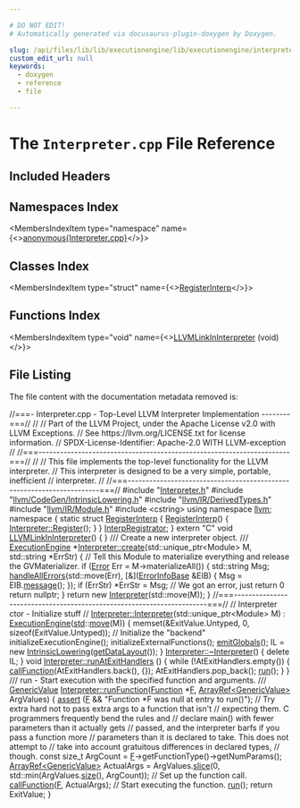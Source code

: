```yaml
---

# DO NOT EDIT!
# Automatically generated via docusaurus-plugin-doxygen by Doxygen.

slug: /api/files/lib/lib/executionengine/lib/executionengine/interpreter/interpreter-cpp
custom_edit_url: null
keywords:
  - doxygen
  - reference
  - file

---
```





# The `Interpreter.cpp` File Reference

<DoxygenPage pluginConfig={pluginConfig}>



## Included Headers

<IncludesList>
<IncludesListItem
  filePath="Interpreter.h"
  permalink="/docs/api/files/lib/lib/executionengine/lib/executionengine/interpreter/interpreter-h"
  isLocal="true" />
<IncludesListItem
  filePath="llvm/CodeGen/IntrinsicLowering.h"
  permalink="/docs/api/files/include/include/llvm/include/llvm/codegen/intrinsiclowering-h"
  isLocal="true" />
<IncludesListItem
  filePath="llvm/IR/DerivedTypes.h"
  permalink="/docs/api/files/include/include/llvm/include/llvm/ir/derivedtypes-h"
  isLocal="true" />
<IncludesListItem
  filePath="llvm/IR/Module.h"
  permalink="/docs/api/files/include/include/llvm/include/llvm/ir/module-h"
  isLocal="true" />
<IncludesListItem
  filePath="cstring"
  permalink=""
  isLocal="false" />
</IncludesList>

## Namespaces Index

<MembersIndex>

<MembersIndexItem
  type="namespace"
  name={<><a href="/docs/api/namespaces/anonymous-interpreter-cpp-">anonymous&#123;Interpreter.cpp&#125;</a></>}>
</MembersIndexItem>

</MembersIndex>

## Classes Index

<MembersIndex>

<MembersIndexItem
  type="struct"
  name={<><a href="/docs/api/structs/anonymous-namespace-interpreter-cpp-/registerinterp">RegisterInterp</a></>}>
</MembersIndexItem>

</MembersIndex>

## Functions Index

<MembersIndex>

<MembersIndexItem
  type="void"
  name={<><a href="/docs/api/groups/llvmcexecutionengine/#gacfb50cdd5f90d54ad40791117dfdc182">LLVMLinkInInterpreter</a> (void)</>}>
</MembersIndexItem>

</MembersIndex>


## File Listing

The file content with the documentation metadata removed is:

<ProgramListing>

<Link id="l00001" /><CodeLine lineNumber="1"><Highlight kind="comment">//===- Interpreter.cpp - Top-Level LLVM Interpreter Implementation --------===//</Highlight><Highlight kind="normal"></Highlight></CodeLine>
<Link id="l00002" /><CodeLine lineNumber="2"><Highlight kind="normal"></Highlight><Highlight kind="comment">//</Highlight><Highlight kind="normal"></Highlight></CodeLine>
<Link id="l00003" /><CodeLine lineNumber="3"><Highlight kind="normal"></Highlight><Highlight kind="comment">// Part of the LLVM Project, under the Apache License v2.0 with LLVM Exceptions.</Highlight><Highlight kind="normal"></Highlight></CodeLine>
<Link id="l00004" /><CodeLine lineNumber="4"><Highlight kind="normal"></Highlight><Highlight kind="comment">// See https://llvm.org/LICENSE.txt for license information.</Highlight><Highlight kind="normal"></Highlight></CodeLine>
<Link id="l00005" /><CodeLine lineNumber="5"><Highlight kind="normal"></Highlight><Highlight kind="comment">// SPDX-License-Identifier: Apache-2.0 WITH LLVM-exception</Highlight><Highlight kind="normal"></Highlight></CodeLine>
<Link id="l00006" /><CodeLine lineNumber="6"><Highlight kind="normal"></Highlight><Highlight kind="comment">//</Highlight><Highlight kind="normal"></Highlight></CodeLine>
<Link id="l00007" /><CodeLine lineNumber="7"><Highlight kind="normal"></Highlight><Highlight kind="comment">//===----------------------------------------------------------------------===//</Highlight><Highlight kind="normal"></Highlight></CodeLine>
<Link id="l00008" /><CodeLine lineNumber="8"><Highlight kind="normal"></Highlight><Highlight kind="comment">//</Highlight><Highlight kind="normal"></Highlight></CodeLine>
<Link id="l00009" /><CodeLine lineNumber="9"><Highlight kind="normal"></Highlight><Highlight kind="comment">// This file implements the top-level functionality for the LLVM interpreter.</Highlight><Highlight kind="normal"></Highlight></CodeLine>
<Link id="l00010" /><CodeLine lineNumber="10"><Highlight kind="normal"></Highlight><Highlight kind="comment">// This interpreter is designed to be a very simple, portable, inefficient</Highlight><Highlight kind="normal"></Highlight></CodeLine>
<Link id="l00011" /><CodeLine lineNumber="11"><Highlight kind="normal"></Highlight><Highlight kind="comment">// interpreter.</Highlight><Highlight kind="normal"></Highlight></CodeLine>
<Link id="l00012" /><CodeLine lineNumber="12"><Highlight kind="normal"></Highlight><Highlight kind="comment">//</Highlight><Highlight kind="normal"></Highlight></CodeLine>
<Link id="l00013" /><CodeLine lineNumber="13"><Highlight kind="normal"></Highlight><Highlight kind="comment">//===----------------------------------------------------------------------===//</Highlight><Highlight kind="normal"></Highlight></CodeLine>
<Link id="l00014" /><CodeLine lineNumber="14"><Highlight kind="normal"></Highlight></CodeLine>
<Link id="l00015" /><CodeLine lineNumber="15"><Highlight kind="normal"></Highlight><Highlight kind="preprocessor">#include &quot;<a href="/docs/api/files/lib/lib/executionengine/lib/executionengine/interpreter/interpreter-h">Interpreter.h</a>&quot;</Highlight><Highlight kind="normal"></Highlight></CodeLine>
<Link id="l00016" /><CodeLine lineNumber="16"><Highlight kind="normal"></Highlight><Highlight kind="preprocessor">#include &quot;<a href="/docs/api/files/include/include/llvm/include/llvm/codegen/intrinsiclowering-h">llvm/CodeGen/IntrinsicLowering.h</a>&quot;</Highlight><Highlight kind="normal"></Highlight></CodeLine>
<Link id="l00017" /><CodeLine lineNumber="17"><Highlight kind="normal"></Highlight><Highlight kind="preprocessor">#include &quot;<a href="/docs/api/files/include/include/llvm/include/llvm/ir/derivedtypes-h">llvm/IR/DerivedTypes.h</a>&quot;</Highlight><Highlight kind="normal"></Highlight></CodeLine>
<Link id="l00018" /><CodeLine lineNumber="18"><Highlight kind="normal"></Highlight><Highlight kind="preprocessor">#include &quot;<a href="/docs/api/files/include/include/llvm/include/llvm/ir/module-h">llvm/IR/Module.h</a>&quot;</Highlight><Highlight kind="normal"></Highlight></CodeLine>
<Link id="l00019" /><CodeLine lineNumber="19"><Highlight kind="normal"></Highlight><Highlight kind="preprocessor">#include &lt;cstring&gt;</Highlight><Highlight kind="normal"></Highlight></CodeLine>
<Link id="l00020" /><CodeLine lineNumber="20"><Highlight kind="normal"></Highlight><Highlight kind="keyword">using namespace </Highlight><Highlight kind="normal"><a href="/docs/api/namespaces/llvm">llvm</a>;</Highlight></CodeLine>
<Link id="l00021" /><CodeLine lineNumber="21"><Highlight kind="normal"></Highlight></CodeLine>
<Link id="l00022" /><CodeLine lineNumber="22" lineLink="/docs/api/namespaces/anonymous-interpreter-cpp-"><Highlight kind="normal"></Highlight><Highlight kind="keyword">namespace </Highlight><Highlight kind="normal">&#123;</Highlight></CodeLine>
<Link id="l00023" /><CodeLine lineNumber="23"><Highlight kind="normal"></Highlight></CodeLine>
<Link id="l00024" /><CodeLine lineNumber="24" lineLink="/docs/api/structs/anonymous-namespace-interpreter-cpp-/registerinterp"><Highlight kind="normal"></Highlight><Highlight kind="keyword">static</Highlight><Highlight kind="normal"> </Highlight><Highlight kind="keyword">struct </Highlight><Highlight kind="normal"><a href="/docs/api/structs/anonymous-namespace-interpreter-cpp-/registerinterp/#abff839376f050d7e6e7a794a58ea6afd">RegisterInterp</a> &#123;</Highlight></CodeLine>
<Link id="l00025" /><CodeLine lineNumber="25" lineLink="/docs/api/structs/anonymous-namespace-interpreter-cpp-/registerinterp/#abff839376f050d7e6e7a794a58ea6afd"><Highlight kind="normal">  <a href="/docs/api/structs/anonymous-namespace-interpreter-cpp-/registerinterp/#abff839376f050d7e6e7a794a58ea6afd">RegisterInterp</a>() &#123; <a href="/docs/api/classes/llvm/interpreter/#a152334c0d8a032d91d4c90b5197cb902">Interpreter::Register</a>(); &#125;</Highlight></CodeLine>
<Link id="l00026" /><CodeLine lineNumber="26" lineLink="/docs/api/namespaces/anonymous-interpreter-cpp-/#a8ff4009366b35c61e0243d78dad0192c"><Highlight kind="normal">&#125; <a href="/docs/api/namespaces/anonymous-interpreter-cpp-/#a8ff4009366b35c61e0243d78dad0192c">InterpRegistrator</a>;</Highlight></CodeLine>
<Link id="l00027" /><CodeLine lineNumber="27"><Highlight kind="normal"></Highlight></CodeLine>
<Link id="l00028" /><CodeLine lineNumber="28"><Highlight kind="normal">&#125;</Highlight></CodeLine>
<Link id="l00029" /><CodeLine lineNumber="29"><Highlight kind="normal"></Highlight></CodeLine>
<Link id="l00030" /><CodeLine lineNumber="30" lineLink="/docs/api/groups/llvmcexecutionengine/#gacfb50cdd5f90d54ad40791117dfdc182"><Highlight kind="normal"></Highlight><Highlight kind="keyword">extern</Highlight><Highlight kind="normal"> </Highlight><Highlight kind="stringliteral">&quot;C&quot;</Highlight><Highlight kind="normal"> </Highlight><Highlight kind="keywordtype">void</Highlight><Highlight kind="normal"> <a href="/docs/api/groups/llvmcexecutionengine/#gacfb50cdd5f90d54ad40791117dfdc182">LLVMLinkInInterpreter</a>() &#123; &#125;</Highlight></CodeLine>
<Link id="l00031" /><CodeLine lineNumber="31"><Highlight kind="normal"></Highlight><Highlight kind="comment"></Highlight></CodeLine>
<Link id="l00032" /><CodeLine lineNumber="32"><Highlight kind="comment">/// Create a new interpreter object.</Highlight></CodeLine>
<Link id="l00033" /><CodeLine lineNumber="33"><Highlight kind="comment">///</Highlight><Highlight kind="normal"></Highlight></CodeLine>
<Link id="l00034" /><CodeLine lineNumber="34" lineLink="/docs/api/classes/llvm/interpreter/#aec4c8f10c02e58107d0372b5de57b819"><Highlight kind="normal"><a href="/docs/api/classes/llvm/executionengine/#a92eef8691cfbe4446ee15d34258c3185">ExecutionEngine</a> &#42;<a href="/docs/api/classes/llvm/interpreter/#aec4c8f10c02e58107d0372b5de57b819">Interpreter::create</a>(std::unique&#95;ptr&lt;Module&gt; M,</Highlight></CodeLine>
<Link id="l00035" /><CodeLine lineNumber="35"><Highlight kind="normal">                                     std::string &#42;ErrStr) &#123;</Highlight></CodeLine>
<Link id="l00036" /><CodeLine lineNumber="36"><Highlight kind="normal">  </Highlight><Highlight kind="comment">// Tell this Module to materialize everything and release the GVMaterializer.</Highlight><Highlight kind="normal"></Highlight></CodeLine>
<Link id="l00037" /><CodeLine lineNumber="37"><Highlight kind="normal">  </Highlight><Highlight kind="keywordflow">if</Highlight><Highlight kind="normal"> (<a href="/docs/api/classes/llvm/error">Error</a> Err = M-&gt;materializeAll()) &#123;</Highlight></CodeLine>
<Link id="l00038" /><CodeLine lineNumber="38"><Highlight kind="normal">    std::string Msg;</Highlight></CodeLine>
<Link id="l00039" /><CodeLine lineNumber="39"><Highlight kind="normal">    <a href="/docs/api/namespaces/llvm/#a2aa0f5c36ac6291f5d5f2b4efd9ffe70">handleAllErrors</a>(std::move(Err), &#91;&amp;&#93;(<a href="/docs/api/classes/llvm/errorinfobase">ErrorInfoBase</a> &amp;EIB) &#123;</Highlight></CodeLine>
<Link id="l00040" /><CodeLine lineNumber="40"><Highlight kind="normal">      Msg = EIB.<a href="/docs/api/classes/llvm/errorinfobase/#a2b75e20ae30dbb4d4d96486653a9b710">message</a>();</Highlight></CodeLine>
<Link id="l00041" /><CodeLine lineNumber="41"><Highlight kind="normal">    &#125;);</Highlight></CodeLine>
<Link id="l00042" /><CodeLine lineNumber="42"><Highlight kind="normal">    </Highlight><Highlight kind="keywordflow">if</Highlight><Highlight kind="normal"> (ErrStr)</Highlight></CodeLine>
<Link id="l00043" /><CodeLine lineNumber="43"><Highlight kind="normal">      &#42;ErrStr = Msg;</Highlight></CodeLine>
<Link id="l00044" /><CodeLine lineNumber="44"><Highlight kind="normal">    </Highlight><Highlight kind="comment">// We got an error, just return 0</Highlight><Highlight kind="normal"></Highlight></CodeLine>
<Link id="l00045" /><CodeLine lineNumber="45"><Highlight kind="normal">    </Highlight><Highlight kind="keywordflow">return</Highlight><Highlight kind="normal"> </Highlight><Highlight kind="keyword">nullptr</Highlight><Highlight kind="normal">;</Highlight></CodeLine>
<Link id="l00046" /><CodeLine lineNumber="46"><Highlight kind="normal">  &#125;</Highlight></CodeLine>
<Link id="l00047" /><CodeLine lineNumber="47"><Highlight kind="normal"></Highlight></CodeLine>
<Link id="l00048" /><CodeLine lineNumber="48"><Highlight kind="normal">  </Highlight><Highlight kind="keywordflow">return</Highlight><Highlight kind="normal"> </Highlight><Highlight kind="keyword">new</Highlight><Highlight kind="normal"> <a href="/docs/api/classes/llvm/interpreter/#a742cab06ece0dfaa5fb512243e616bcc">Interpreter</a>(std::move(M));</Highlight></CodeLine>
<Link id="l00049" /><CodeLine lineNumber="49"><Highlight kind="normal">&#125;</Highlight></CodeLine>
<Link id="l00050" /><CodeLine lineNumber="50"><Highlight kind="normal"></Highlight></CodeLine>
<Link id="l00051" /><CodeLine lineNumber="51"><Highlight kind="normal"></Highlight><Highlight kind="comment">//===----------------------------------------------------------------------===//</Highlight><Highlight kind="normal"></Highlight></CodeLine>
<Link id="l00052" /><CodeLine lineNumber="52"><Highlight kind="normal"></Highlight><Highlight kind="comment">// Interpreter ctor - Initialize stuff</Highlight><Highlight kind="normal"></Highlight></CodeLine>
<Link id="l00053" /><CodeLine lineNumber="53"><Highlight kind="normal"></Highlight><Highlight kind="comment">//</Highlight><Highlight kind="normal"></Highlight></CodeLine>
<Link id="l00054" /><CodeLine lineNumber="54" lineLink="/docs/api/classes/llvm/interpreter/#a742cab06ece0dfaa5fb512243e616bcc"><Highlight kind="normal"><a href="/docs/api/classes/llvm/interpreter/#a742cab06ece0dfaa5fb512243e616bcc">Interpreter::Interpreter</a>(std::unique&#95;ptr&lt;Module&gt; M)</Highlight></CodeLine>
<Link id="l00055" /><CodeLine lineNumber="55"><Highlight kind="normal">    : <a href="/docs/api/classes/llvm/executionengine/#a92eef8691cfbe4446ee15d34258c3185">ExecutionEngine</a>(<a href="/docs/api/namespaces/std">std</a>::<a href="/docs/api/namespaces/llvm/#abfc9c7ecf70f66901e439f7c04ef3dbb">move</a>(M)) &#123;</Highlight></CodeLine>
<Link id="l00056" /><CodeLine lineNumber="56"><Highlight kind="normal"></Highlight></CodeLine>
<Link id="l00057" /><CodeLine lineNumber="57"><Highlight kind="normal">  memset(&amp;ExitValue.Untyped, 0, </Highlight><Highlight kind="keyword">sizeof</Highlight><Highlight kind="normal">(ExitValue.Untyped));</Highlight></CodeLine>
<Link id="l00058" /><CodeLine lineNumber="58"><Highlight kind="normal">  </Highlight><Highlight kind="comment">// Initialize the &quot;backend&quot;</Highlight><Highlight kind="normal"></Highlight></CodeLine>
<Link id="l00059" /><CodeLine lineNumber="59"><Highlight kind="normal">  initializeExecutionEngine();</Highlight></CodeLine>
<Link id="l00060" /><CodeLine lineNumber="60"><Highlight kind="normal">  initializeExternalFunctions();</Highlight></CodeLine>
<Link id="l00061" /><CodeLine lineNumber="61"><Highlight kind="normal">  <a href="/docs/api/classes/llvm/executionengine/#aca88a09e03611e624c1b6ac0aad41ce3">emitGlobals</a>();</Highlight></CodeLine>
<Link id="l00062" /><CodeLine lineNumber="62"><Highlight kind="normal"></Highlight></CodeLine>
<Link id="l00063" /><CodeLine lineNumber="63"><Highlight kind="normal">  IL = </Highlight><Highlight kind="keyword">new</Highlight><Highlight kind="normal"> <a href="/docs/api/classes/llvm/intrinsiclowering">IntrinsicLowering</a>(<a href="/docs/api/classes/llvm/executionengine/#a221f82626a9fd6d8dc7c76e097940b07">getDataLayout</a>());</Highlight></CodeLine>
<Link id="l00064" /><CodeLine lineNumber="64"><Highlight kind="normal">&#125;</Highlight></CodeLine>
<Link id="l00065" /><CodeLine lineNumber="65"><Highlight kind="normal"></Highlight></CodeLine>
<Link id="l00066" /><CodeLine lineNumber="66" lineLink="/docs/api/classes/llvm/interpreter/#a176fa92633c4d8b9a610471772448583"><Highlight kind="normal"><a href="/docs/api/classes/llvm/interpreter/#a176fa92633c4d8b9a610471772448583">Interpreter::~Interpreter</a>() &#123;</Highlight></CodeLine>
<Link id="l00067" /><CodeLine lineNumber="67"><Highlight kind="normal">  </Highlight><Highlight kind="keyword">delete</Highlight><Highlight kind="normal"> IL;</Highlight></CodeLine>
<Link id="l00068" /><CodeLine lineNumber="68"><Highlight kind="normal">&#125;</Highlight></CodeLine>
<Link id="l00069" /><CodeLine lineNumber="69"><Highlight kind="normal"></Highlight></CodeLine>
<Link id="l00070" /><CodeLine lineNumber="70" lineLink="/docs/api/classes/llvm/interpreter/#a508808d7cffb7f4416ddfdc8eb76dd36"><Highlight kind="normal"></Highlight><Highlight kind="keywordtype">void</Highlight><Highlight kind="normal"> <a href="/docs/api/classes/llvm/interpreter/#a508808d7cffb7f4416ddfdc8eb76dd36">Interpreter::runAtExitHandlers</a> () &#123;</Highlight></CodeLine>
<Link id="l00071" /><CodeLine lineNumber="71"><Highlight kind="normal">  </Highlight><Highlight kind="keywordflow">while</Highlight><Highlight kind="normal"> (!AtExitHandlers.empty()) &#123;</Highlight></CodeLine>
<Link id="l00072" /><CodeLine lineNumber="72"><Highlight kind="normal">    <a href="/docs/api/classes/llvm/interpreter/#a7e36a63781989accf846f2e78f510d33">callFunction</a>(AtExitHandlers.back(), &#123;&#125;);</Highlight></CodeLine>
<Link id="l00073" /><CodeLine lineNumber="73"><Highlight kind="normal">    AtExitHandlers.pop&#95;back();</Highlight></CodeLine>
<Link id="l00074" /><CodeLine lineNumber="74"><Highlight kind="normal">    <a href="/docs/api/classes/llvm/interpreter/#a4b9367cdd0a810a103f13bb649cf697f">run</a>();</Highlight></CodeLine>
<Link id="l00075" /><CodeLine lineNumber="75"><Highlight kind="normal">  &#125;</Highlight></CodeLine>
<Link id="l00076" /><CodeLine lineNumber="76"><Highlight kind="normal">&#125;</Highlight></CodeLine>
<Link id="l00077" /><CodeLine lineNumber="77"><Highlight kind="normal"></Highlight><Highlight kind="comment"></Highlight></CodeLine>
<Link id="l00078" /><CodeLine lineNumber="78"><Highlight kind="comment">/// run - Start execution with the specified function and arguments.</Highlight></CodeLine>
<Link id="l00079" /><CodeLine lineNumber="79"><Highlight kind="comment">///</Highlight><Highlight kind="normal"></Highlight></CodeLine>
<Link id="l00080" /><CodeLine lineNumber="80" lineLink="/docs/api/classes/llvm/interpreter/#a92bee9b9d1c7a9396f6d32bae5f7a563"><Highlight kind="normal"><a href="/docs/api/structs/llvm/genericvalue">GenericValue</a> <a href="/docs/api/classes/llvm/interpreter/#a92bee9b9d1c7a9396f6d32bae5f7a563">Interpreter::runFunction</a>(<a href="/docs/api/classes/llvm/function">Function</a> &#42;<a href="/docs/api/files/lib/lib/support/md5-cpp/#a96d73bbd7af15cb1fc38c3f4a3bd82e9">F</a>,</Highlight></CodeLine>
<Link id="l00081" /><CodeLine lineNumber="81"><Highlight kind="normal">                                      <a href="/docs/api/classes/llvm/arrayref">ArrayRef&lt;GenericValue&gt;</a> ArgValues) &#123;</Highlight></CodeLine>
<Link id="l00082" /><CodeLine lineNumber="82"><Highlight kind="normal">  <a href="/docs/api/files/lib/lib/target/lib/target/amdgpu/silowercontrolflow-cpp/#a4868c5d81c5ccc98c47aeab6244346a0">assert</a> (<a href="/docs/api/files/lib/lib/support/md5-cpp/#a96d73bbd7af15cb1fc38c3f4a3bd82e9">F</a> &amp;&amp; </Highlight><Highlight kind="stringliteral">&quot;Function &#42;F was null at entry to run()&quot;</Highlight><Highlight kind="normal">);</Highlight></CodeLine>
<Link id="l00083" /><CodeLine lineNumber="83"><Highlight kind="normal"></Highlight></CodeLine>
<Link id="l00084" /><CodeLine lineNumber="84"><Highlight kind="normal">  </Highlight><Highlight kind="comment">// Try extra hard not to pass extra args to a function that isn&#39;t</Highlight><Highlight kind="normal"></Highlight></CodeLine>
<Link id="l00085" /><CodeLine lineNumber="85"><Highlight kind="normal">  </Highlight><Highlight kind="comment">// expecting them.  C programmers frequently bend the rules and</Highlight><Highlight kind="normal"></Highlight></CodeLine>
<Link id="l00086" /><CodeLine lineNumber="86"><Highlight kind="normal">  </Highlight><Highlight kind="comment">// declare main() with fewer parameters than it actually gets</Highlight><Highlight kind="normal"></Highlight></CodeLine>
<Link id="l00087" /><CodeLine lineNumber="87"><Highlight kind="normal">  </Highlight><Highlight kind="comment">// passed, and the interpreter barfs if you pass a function more</Highlight><Highlight kind="normal"></Highlight></CodeLine>
<Link id="l00088" /><CodeLine lineNumber="88"><Highlight kind="normal">  </Highlight><Highlight kind="comment">// parameters than it is declared to take. This does not attempt to</Highlight><Highlight kind="normal"></Highlight></CodeLine>
<Link id="l00089" /><CodeLine lineNumber="89"><Highlight kind="normal">  </Highlight><Highlight kind="comment">// take into account gratuitous differences in declared types,</Highlight><Highlight kind="normal"></Highlight></CodeLine>
<Link id="l00090" /><CodeLine lineNumber="90"><Highlight kind="normal">  </Highlight><Highlight kind="comment">// though.</Highlight><Highlight kind="normal"></Highlight></CodeLine>
<Link id="l00091" /><CodeLine lineNumber="91"><Highlight kind="normal">  </Highlight><Highlight kind="keyword">const</Highlight><Highlight kind="normal"> </Highlight><Highlight kind="keywordtype">size&#95;t</Highlight><Highlight kind="normal"> ArgCount = <a href="/docs/api/files/lib/lib/support/md5-cpp/#a96d73bbd7af15cb1fc38c3f4a3bd82e9">F</a>-&gt;getFunctionType()-&gt;getNumParams();</Highlight></CodeLine>
<Link id="l00092" /><CodeLine lineNumber="92"><Highlight kind="normal">  <a href="/docs/api/classes/llvm/arrayref">ArrayRef&lt;GenericValue&gt;</a> ActualArgs =</Highlight></CodeLine>
<Link id="l00093" /><CodeLine lineNumber="93"><Highlight kind="normal">      ArgValues.<a href="/docs/api/classes/llvm/arrayref/#aebf6ca7590d4f766b894044015a0fa31">slice</a>(0, std::min(ArgValues.<a href="/docs/api/classes/llvm/arrayref/#a85ffb6531d4cda988ea81f18d4e56fb7">size</a>(), ArgCount));</Highlight></CodeLine>
<Link id="l00094" /><CodeLine lineNumber="94"><Highlight kind="normal"></Highlight></CodeLine>
<Link id="l00095" /><CodeLine lineNumber="95"><Highlight kind="normal">  </Highlight><Highlight kind="comment">// Set up the function call.</Highlight><Highlight kind="normal"></Highlight></CodeLine>
<Link id="l00096" /><CodeLine lineNumber="96"><Highlight kind="normal">  <a href="/docs/api/classes/llvm/interpreter/#a7e36a63781989accf846f2e78f510d33">callFunction</a>(<a href="/docs/api/files/lib/lib/support/md5-cpp/#a96d73bbd7af15cb1fc38c3f4a3bd82e9">F</a>, ActualArgs);</Highlight></CodeLine>
<Link id="l00097" /><CodeLine lineNumber="97"><Highlight kind="normal"></Highlight></CodeLine>
<Link id="l00098" /><CodeLine lineNumber="98"><Highlight kind="normal">  </Highlight><Highlight kind="comment">// Start executing the function.</Highlight><Highlight kind="normal"></Highlight></CodeLine>
<Link id="l00099" /><CodeLine lineNumber="99"><Highlight kind="normal">  <a href="/docs/api/classes/llvm/interpreter/#a4b9367cdd0a810a103f13bb649cf697f">run</a>();</Highlight></CodeLine>
<Link id="l00100" /><CodeLine lineNumber="100"><Highlight kind="normal"></Highlight></CodeLine>
<Link id="l00101" /><CodeLine lineNumber="101"><Highlight kind="normal">  </Highlight><Highlight kind="keywordflow">return</Highlight><Highlight kind="normal"> ExitValue;</Highlight></CodeLine>
<Link id="l00102" /><CodeLine lineNumber="102"><Highlight kind="normal">&#125;</Highlight></CodeLine>

</ProgramListing>

</DoxygenPage>
